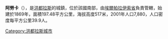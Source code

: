 '''阿勞卡'''（{{lang-es|Alauca}}），是[[洪都拉斯|洪都拉斯]]的城鎮，位於該國南部，由[[埃爾帕拉伊索省|埃爾帕拉伊索省]]負責管轄，始建於1869年，面積197.48平方公里，海拔高度517米，2001年人口7,880，人口密度每平方公里39.9人。

{{coord|13|51|N|86|41|W|region:HN_type:city|display=title}}

{{Honduras-geo-stub}}
[[Category:洪都拉斯城市|Category:洪都拉斯城市]]